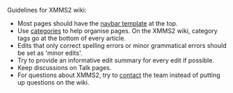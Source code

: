 Guidelines for XMMS2 wiki:

* Most pages should have the [[Template:Navbar | navbar template]] at the top.
* Use [[Special:Categories | categories]] to help organise pages. On the XMMS2 wiki, category tags go at the bottom of every article.
* Edits that only correct spelling errors or minor grammatical errors should be set as 'minor edits'.
* Try to provide an informative edit summary for every edit if possible.
* Keep discussions on Talk pages.
* For questions about XMMS2, try to [[About#Contact_info | contact]] the team instead of putting up questions on the wiki.